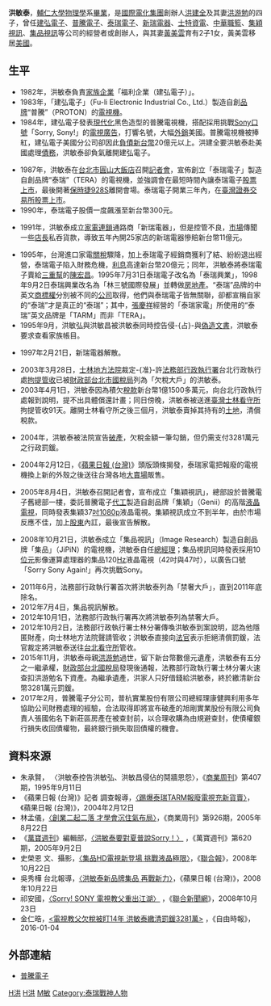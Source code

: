 {{Infobox_officeholder
| name = 洪敏泰
| image name =
| width = 
| now = 台灣企業家 
| period = 
| Sex = 男 
| Native place =
| date of birth = 1948年
| date of dead = 2020年
| place of birth = {{TWN}}
| nationality = {{ROC}}
| parents =[[洪建全|洪建全]]（父）<br>[[洪游勉|洪游勉]]（母）
| relatives = 洪敏隆<br>洪敏弘<br>洪敏昌
| spouse = 黃美雲
| children = 2子1女
| educate =
*[[輔仁大學|輔仁大學]][[物理學|物理學]]系
| past = 
}}

'''洪敏泰'''{{BD|1948年||2020年||H洪}}，[[輔仁大學|輔仁大學]][[物理學|物理學]]系[[畢業|畢業]]，是[[國際電化集團|國際電化集團]]創辦人[[洪建全|洪建全]]及其妻[[洪游勉|洪游勉]]的四子，曾任[[建弘電子|建弘電子]]、[[普騰電子|普騰電子]]、[[泰瑞電子|泰瑞電子]]、[[新瑞電器|新瑞電器]]、[[士特資電|士特資電]]、[[中華職籃|中華職籃]]、[[集穎視訊|集穎視訊]]、[[集品視訊|集品視訊]]等公司的經營者或創辦人，與其妻[[黃美雲|黃美雲]]育有2子1女，黃美雲移居[[美國|美國]]。

==生平==
*1982年，洪敏泰負責[[家族企業|家族企業]]「福利企業（建弘電子）」。
*1983年，「建弘電子」（Fu-li Electronic Industrial Co., Ltd.）製造自創[[品牌|品牌]]“普騰”（PROTON）的[[電視機|電視機]]。
*1984年，建弘電子發表[[現代化|現代化]]黑色造型的普騰電視機，搭配採用挑戰[[Sony|Sony]][[口號|口號]]「Sorry, Sony!」的[[電視廣告|電視廣告]]，打響名號，大幅[[外銷|外銷]]美國。普騰電視機被捧紅，建弘電子美國分公司卻因此[[負債|負債]][[新台幣|新台幣]]20億元以上。洪建全要洪敏泰赴美國處理[[債務|債務]]，洪敏泰卻負氣離開建弘電子。

*1987年，洪敏泰在[[台北市|台北市]][[圓山大飯店|圓山大飯店]]召開[[記者會|記者會]]，宣佈創立「泰瑞電子」製造自創品牌“泰瑞”（TERA）的電視機，並強調會在最短時間內讓泰瑞電子[[股票上市|股票上市]]，最後開著[[保時捷928|保時捷928S]]離開會場。泰瑞電子開業三年內，在[[臺灣證券交易所|臺灣證券交易所]][[股票上市|股票上市]]。
*1990年，泰瑞電子股價一度飆漲至新台幣300元。

*1991年，洪敏泰成立[[家電|家電]][[連鎖|連鎖]]通路商「新瑞電器」，但是控管不良，[[市場|市場]]傳聞一些[[店長|店長]]私吞貨款，導致五年內開25家店的新瑞電器慘賠新台幣11億元。

*1995年，台灣進口家電[[關稅|關稅]]驟降，加上泰瑞電子經銷商獲利了結、紛紛退出經營，泰瑞電子陷入財務危機，[[利息|利息]]高達新台幣20億元；同年，洪敏泰將泰瑞電子賣給[[三重幫|三重幫]]的[[陳宏昌|陳宏昌]]。1995年7月31日泰瑞電子改名為「泰瑞興業」，1998年9月2日泰瑞興業改名為「林三號國際發展」並轉做[[房地產|房地產]]。“泰瑞”品牌的中英文[[商標權|商標權]]分別被不同的[[公司|公司]]取得，他們與泰瑞電子皆無關聯，卻都宣稱自家的“泰瑞”才是真正的“泰瑞”；其中，[[張慶祥|張慶祥]]經營的「泰瑞家電」所使用的“泰瑞”英文品牌是「TARM」而非「TERA」。
*1995年9月，洪敏弘與洪敏昌被洪敏泰同時控告侵-{占}-與[[偽造文書|偽造文書]]，洪敏泰要求查看家族帳目。

*1997年2月21日，新瑞電器解散。

*2003年3月28日，[[士林地方法院|士林地方法院]]裁定-{准}-許[[法務部行政執行署|法務部行政執行署]]台北行政執行處[[拘提|拘提]][[管收|管收]]已被[[財政部台北市國稅局|財政部台北市國稅局]]列為「欠稅大戶」的洪敏泰。
*2003年4月1日，洪敏泰因為積欠[[稅款|稅款]]新台幣1億1500多萬元，向台北行政執行處報到說明，提不出具體償還計畫；同日傍晚，洪敏泰被送進[[臺灣士林看守所|臺灣士林看守所]]拘提管收91天。離開士林看守所之後三個月，洪敏泰賣掉其持有的[[土地|土地]]，清償稅款。

*2004年，洪敏泰被法院宣告[[破產|破產]]，欠稅金額一筆勾銷，但仍需支付3281萬元之行政罰鍰。

*2004年2月12日，《[[蘋果日報_(台灣)|蘋果日報 (台灣)]]》頭版頭條揭發，泰瑞家電把報廢的電視機換上新的外殼之後送往台灣各地[[大賣場|大賣場]]販售。

*2005年8月4日，洪敏泰召開記者會，宣布成立「集穎視訊」，總部設於普騰電子舊總部一樓，委託普騰電子[[代工|代工]]製造自創品牌「集穎」（Genii）的高階[[液晶電視|液晶電視]]，同時發表集穎37[[吋|吋]][[1080p|1080p]]液晶電視。集穎視訊成立不到半年，由於市場反應不佳，加上[[股東|股東]]內訌，最後宣告解散。

*2008年10月21日，洪敏泰成立「集品視訊」（Image Research）製造自創品牌「集品」（JiPiN）的電視機，洪敏泰自任[[總經理|總經理]]；集品視訊同時發表採用10[[位元|位元]]影像運算處理器的集品120[[Hz|Hz]]液晶電視（42吋與47吋），以廣告口號「Sorry Sony Again!」再次挑戰Sony。

*2011年6月，法務部行政執行署首次將洪敏泰列為「禁奢大戶」，直到2011年底除名。
*2012年7月4日，集品視訊解散。
*2012年10月1日，法務部行政執行署再次將洪敏泰列為禁奢大戶。
*2012年10月2日，法務部行政執行署士林分署傳喚洪敏泰到案說明，認為他隱匿財產，向士林地方法院聲請管收；洪敏泰直接向[[法官|法官]]表示拒絕清償罰鍰，法官裁定將洪敏泰送往[[台北看守所|台北看守所]]管收。
*2015年11月，洪敏泰母親[[洪游勉|洪游勉]]過世，留下新台幣數億元遺產，洪敏泰有五分之一繼承權，[[財政部台北國稅局|財政部台北國稅局]]發現後通報，法務部行政執行署士林分署火速查扣洪游勉名下資產。為繼承遺產，洪家人只好借錢給洪敏泰，終於繳清新台幣3281萬元罰鍰。
*2017年2月，普騰電子分公司，普杭實業股份有限公司總經理康健興利用多年協助公司財務處理的經驗，合法取得即將宣布破產的旭剛實業股份有限公司負責人張國佑名下新莊區房產在被查封前，以合理收購為由規避查封，使債權銀行損失收回債權物，最終銀行損失取回債權的機會。

==資料來源==
*朱承賢， 〈洪敏泰控告洪敏弘、洪敏昌侵佔的鬩牆恩怨〉，《[[商業周刊_(台灣)|商業周刊]]》第407期，1995年9月11日
*《蘋果日報 (台灣)》記者 調查報導，[http://tw.nextmedia.com/applenews/article/art_id/708883/IssueID/20040212 〈踢爆泰瑞TARM報廢電視充新貨賣〉]{{Dead link|date=2020年1月 |bot=InternetArchiveBot |fix-attempted=yes }}，《蘋果日報 (台灣)》，2004年2月12日
*林孟儀，[http://www.businessweekly.com.tw/webarticle.php?id=20862&p=1 〈創業二起二落 才學會沉住氣布局〉]，《商業周刊》第926期，2005年8月22日
*《[[萬寶週刊|萬寶週刊]]》編輯部，[http://estock.marbo.com.tw/Report/Report.asp?ID=92660 〈洪敏泰要對<nowiki>夏普</nowiki>說Sorry！〉] {{Wayback|url=http://estock.marbo.com.tw/Report/Report.asp?ID=92660 |date=20190605221219 }}，《萬寶週刊》第620期，2005年9月2日
*史榮恩 文、攝影，[http://www.jipintv.com.tw/talk/paper04.jpg 〈集品HD電視新登場 挑戰液晶極限〉]{{dead link|date=2018年3月 |bot=InternetArchiveBot |fix-attempted=yes }}，《[[聯合報|聯合報]]》，2008年10月22日
*吳秀樺 台北報導，[http://tw.nextmedia.com/applenews/article/art_id/31070033/IssueID/20081022 〈洪敏泰新品牌集品 再戰<nowiki>新力</nowiki>〉]{{Dead link|date=2020年1月 |bot=InternetArchiveBot |fix-attempted=yes }}，《蘋果日報 (台灣)》，2008年10月22日
*祁安國，[http://mag.udn.com/mag/digital/storypage.jsp?f_MAIN_ID=320&f_SUB_ID=2943&f_ART_ID=155692 〈Sorry! SONY 電視教父重出江湖〉] {{Wayback|url=http://mag.udn.com/mag/digital/storypage.jsp?f_MAIN_ID=320&f_SUB_ID=2943&f_ART_ID=155692 |date=20081028210106 }}，《[[聯合新聞網|聯合新聞網]]》，2008年10月23日
*金仁晧，[http://news.ltn.com.tw/news/business/paper/946192 <電視教父欠稅被盯14年 洪敏泰繳清罰鍰3281萬>] {{Wayback|url=http://news.ltn.com.tw/news/business/paper/946192 |date=20170224132336 }}，《自由時報》，2016-01-04

==外部連結==
*[http://www.proton.com.tw/ 普騰電子] {{Wayback|url=http://www.proton.com.tw/ |date=20210413073804 }}

[[Category:台灣企業家|H洪]]
[[Category:輔仁大學校友|H洪]]
[[Category:洪姓|M敏]]
[[Category:泰瑞戰神人物|Category:泰瑞戰神人物]]
